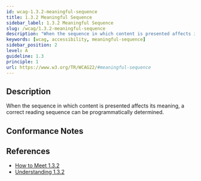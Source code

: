 ```yaml
---
id: wcag-1.3.2-meaningful-sequence
title: 1.3.2 Meaningful Sequence
sidebar_label: 1.3.2 Meaningful Sequence
slug: /wcag/1.3.2-meaningful-sequence
description: "When the sequence in which content is presented affects its meaning, a correct reading sequence can be programmatically determined."
keywords: [wcag, accessibility, meaningful-sequence]
sidebar_position: 2
level: A
guideline: 1.3
principle: 1
url: https://www.w3.org/TR/WCAG22/#meaningful-sequence
---
```


## Description

When the sequence in which content is presented affects its meaning, a correct reading sequence can be programmatically determined.

## Conformance Notes

<Project name="ads">
  <Unknown></Unknown>
</Project>

<Project name="scix">
  <Support></Support>
</Project>

## References

- [How to Meet 1.3.2](https://www.w3.org/WAI/WCAG22/quickref/#meaningful-sequence)
- [Understanding 1.3.2](https://www.w3.org/WAI/WCAG22/Understanding/meaningful-sequence.html)


